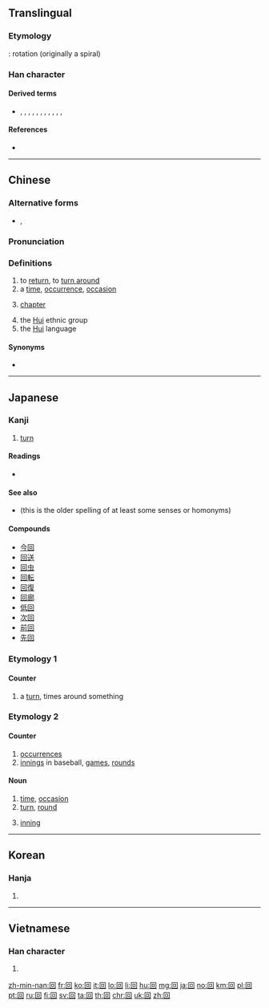 {{also|何|向|同|迴}}
{{character info/new}}
==Translingual==
{{stroke order|type=animate}}

===Etymology===
{{Han etyl}}
{{liushu|p}}: rotation (originally a spiral)

===Han character===
{{Han char|rn=31|rad=囗|as=03|sn=6|four=60600|canj=WR|ids=⿴囗口}}

====Derived terms====
* {{l|mul|洄}}, {{l|mul|徊}}, {{l|mul|蛔}}, {{l|mul|廻}}, {{l|mul|佪}}, {{l|mul|恛}}, {{l|mul|痐}}, {{l|mul|迴}}, {{l|mul|茴}}, {{l|mul|㐭}}, {{l|mul|𩫖}}, {{l|mul|𠬸}}

====References====
* {{Han ref|kx=0216.260|dkj=04690|dj=0422.040|hdz=10712.020|uh=56DE|ud=22238|bh=A65E|bd=42590}}

----

==Chinese==
{{zh-forms}}

===Alternative forms===
* {{zh-l|囬}}, {{zh-l|囘}} {{attention|zh|where does [[迴]] fit into this}}

===Pronunciation===
{{zh-pron
|m=huí
|ma=zh-huí.ogg
|c=wui4
|h=pfs=fì
|w=3hhue
|mn=hôe/hê/kòe/kè
|mc=y
|oc=y
|cat=pn,v,n
}}

===Definitions===
{{zh-hanzi}}

# to [[return]], to [[turn around]]
# a [[time]], [[occurrence]], [[occasion]]
# {{lb|zh|literary}} [[chapter]]
# the [[Hui]] ethnic group
# the [[Hui]] language

====Synonyms====
* {{sense|to return}}
{{zh-dial}}

----

==Japanese==

===Kanji===
{{ja-kanji|grade=2|rs=囗03}}

# [[turn]]

====Readings====
* {{ja-readings
|goon=[[え]] (e) < [[ゑ]] (we)
|kanon=[[かい]] (kai), < [[くわい]] (kwai)
|toon=[[うい]] (ui) {{qualifier|non-[[w:Jōyō kanji|Jōyō]] reading}}
|kun=[[まわす]] (mawa-su), [[まわる]] (mawa-ru), [[めぐる]] (megu-ru), [[めぐらす]] (megu-rasu)}}

====See also====
* {{l|ja|廻}} (this is the older spelling of at least some senses or homonyms)

====Compounds====
{{der-top}}
* [[今回]]
* [[回送]]
* [[回虫]]
* [[回転]]
* [[回復]]
* [[回廊]]
* [[低回]]
* [[次回]]
* [[前回]]
* [[先回]]
{{der-bottom}}

===Etymology 1===

====Counter====
{{ja-kanjitab|まわ|o1=り|yomi=k}}
{{ja-pos|まわり|counter}}

# a [[turn]], times around something

===Etymology 2===

====Counter====
{{ja-pos|かい|counter}}

# [[occurrence]]s
# [[innings]] in baseball, [[games]], [[rounds]]

====Noun====
{{ja-kanjitab|かい|yomi=o}}
{{ja-noun|かい}}

# [[time]], [[occasion]]
# [[turn]], [[round]]
# {{lb|ja|baseball|softball|sort=かい}} [[inning]]

----

==Korean==

===Hanja===
{{ko-hanja|hangeul=회|mr=hoe}}

# {{defn|lang=ko|sort=囗03}}

----

==Vietnamese==

===Han character===
{{vi-hantu|[[hồi]], [[hòi]]|rs=囗03}}

# {{defn|lang=vi|sort=囗03}}

[[zh-min-nan:回]]
[[fr:回]]
[[ko:回]]
[[it:回]]
[[lo:回]]
[[li:回]]
[[hu:回]]
[[mg:回]]
[[ja:回]]
[[no:回]]
[[km:回]]
[[pl:回]]
[[pt:回]]
[[ru:回]]
[[fi:回]]
[[sv:回]]
[[ta:回]]
[[th:回]]
[[chr:回]]
[[uk:回]]
[[zh:回]]